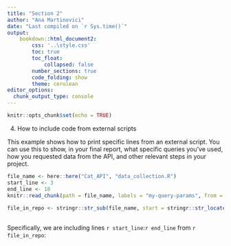 ```yaml
---
title: "Section 2"
author: "Ana Martinovici"
date: "Last compiled on `r Sys.time()`"
output: 
    bookdown::html_document2:
        css: '..\style.css'
        toc: true
        toc_float: 
            collapsed: false
        number_sections: true
        code_folding: show
        theme: cerulean
editor_options: 
  chunk_output_type: console
---
```


```r
knitr::opts_chunk$set(echo = TRUE)
```

4. How to include code from external scripts

This example shows how to print specific lines from an external script. You can use this to show, in your final report, what specific queries you've used, how you requested data from the API, and other relevant steps in your project.
  
```r
file_name <- here::here("Cat_API", "data_collection.R") 
start_line <- 3
end_line <- 18
knitr::read_chunk(path = file_name, labels = "my-query-params", from = start_line, to = end_line) 
 
file_in_repo <- stringr::str_sub(file_name, start = stringr::str_locate(file_name, "/ADF_public")[1, "start"]) 
  
``` 
  
Specifically, we are including lines `r start_line`:`r end_line` from `r file_in_repo`: 

```r
``` 



